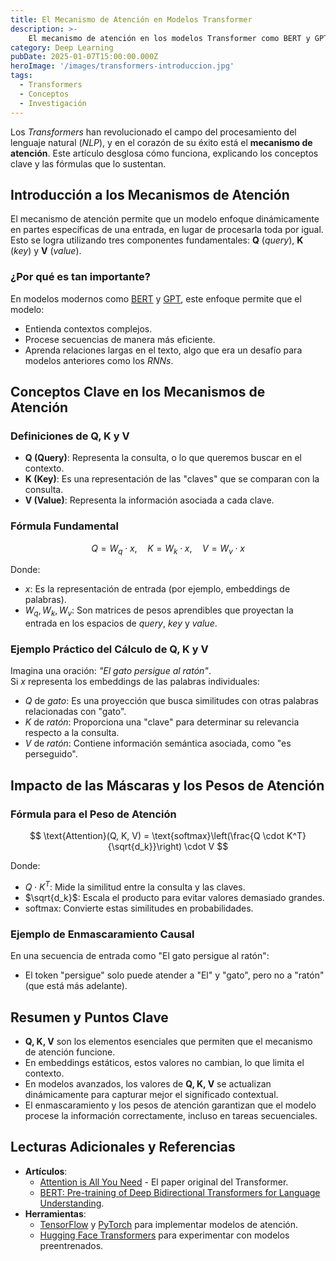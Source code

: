 ---
title: El Mecanismo de Atención en Modelos Transformer
description: >-
    El mecanismo de atención en los modelos Transformer como BERT y GPT. Aprende sobre Q, K, V, sus fórmulas y aplicaciones en NLP con ejemplos prácticos y claros. 🚀
category: Deep Learning
pubDate: 2025-01-07T15:00:00.000Z
heroImage: '/images/transformers-introduccion.jpg'
tags:
  - Transformers
  - Conceptos
  - Investigación
---

Los *Transformers* han revolucionado el campo del procesamiento del lenguaje natural (*NLP*), y en el corazón de su éxito está el **mecanismo de atención**. Este artículo desglosa cómo funciona, explicando los conceptos clave y las fórmulas que lo sustentan.

## Introducción a los Mecanismos de Atención

El mecanismo de atención permite que un modelo enfoque dinámicamente en partes específicas de una entrada, en lugar de procesarla toda por igual. Esto se logra utilizando tres componentes fundamentales: **Q** (*query*), **K** (*key*) y **V** (*value*).

### ¿Por qué es tan importante?

En modelos modernos como <a href="https://mindfulml.vialabsdigital.com/post/que-son-los-transformers-en-la-ia/" target="_blank" rel="noopener">BERT</a> y <a href="https://mindfulml.vialabsdigital.com/post/c%C3%B3mo-funciona-realmente-chatgpt-y-por-qu%C3%A9-solo-usa-un-decodificador/" target="_blank" rel="noopener">GPT</a>, este enfoque permite que el modelo:
- Entienda contextos complejos.
- Procese secuencias de manera más eficiente.
- Aprenda relaciones largas en el texto, algo que era un desafío para modelos anteriores como los *RNNs*.

## Conceptos Clave en los Mecanismos de Atención

### Definiciones de Q, K y V
- **Q (Query)**: Representa la consulta, o lo que queremos buscar en el contexto.
- **K (Key)**: Es una representación de las "claves" que se comparan con la consulta.
- **V (Value)**: Representa la información asociada a cada clave.

### Fórmula Fundamental

$$ Q = W_q \cdot x, \quad K = W_k \cdot x, \quad V = W_v \cdot x $$

Donde:
- $x$: Es la representación de entrada (por ejemplo, embeddings de palabras).
- $W_q, W_k, W_v$: Son matrices de pesos aprendibles que proyectan la entrada en los espacios de *query*, *key* y *value*.

### Ejemplo Práctico del Cálculo de Q, K y V

Imagina una oración: *"El gato persigue al ratón"*.  
Si $x$ representa los embeddings de las palabras individuales:
- $Q$ de *gato*: Es una proyección que busca similitudes con otras palabras relacionadas con "gato".
- $K$ de *ratón*: Proporciona una "clave" para determinar su relevancia respecto a la consulta.
- $V$ de *ratón*: Contiene información semántica asociada, como "es perseguido".

## Impacto de las Máscaras y los Pesos de Atención

### Fórmula para el Peso de Atención

$$ \text{Attention}(Q, K, V) = \text{softmax}\left(\frac{Q \cdot K^T}{\sqrt{d_k}}\right) \cdot V $$

Donde:
- $Q \cdot K^T$: Mide la similitud entre la consulta y las claves.
- $\sqrt{d_k}$: Escala el producto para evitar valores demasiado grandes.
- $\text{softmax}$: Convierte estas similitudes en probabilidades.

### Ejemplo de Enmascaramiento Causal

En una secuencia de entrada como "El gato persigue al ratón":
- El token "persigue" solo puede atender a "El" y "gato", pero no a "ratón" (que está más adelante).

## Resumen y Puntos Clave

- **Q, K, V** son los elementos esenciales que permiten que el mecanismo de atención funcione.
- En embeddings estáticos, estos valores no cambian, lo que limita el contexto.
- En modelos avanzados, los valores de **Q, K, V** se actualizan dinámicamente para capturar mejor el significado contextual.
- El enmascaramiento y los pesos de atención garantizan que el modelo procese la información correctamente, incluso en tareas secuenciales.

## Lecturas Adicionales y Referencias

- **Artículos**:
  - [Attention is All You Need](https://arxiv.org/abs/1706.03762) - El paper original del Transformer.
  - [BERT: Pre-training of Deep Bidirectional Transformers for Language Understanding](https://arxiv.org/abs/1810.04805).
- **Herramientas**:
  - [TensorFlow](https://www.tensorflow.org/) y [PyTorch](https://pytorch.org/) para implementar modelos de atención.
  - [Hugging Face Transformers](https://huggingface.co/) para experimentar con modelos preentrenados.
